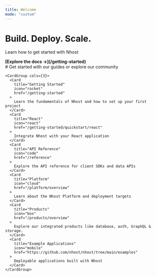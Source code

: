 ```yaml
---
title: Welcome
mode: "custom"
---
```


<div className="welcome-page">
  <div className="welcome-hero">
    <h1>Build. Deploy. Scale.</h1>
    <p>Learn how to get started with Nhost</p>
    <b>
      [Explore the docs →](/getting-started)
    </b>
  </div>

  <div className="welcome-get-started">
    # Get started with our guides or explore our community

    <CardGroup cols={3}>
      <Card
        title="Getting Started"
        icon="rocket"
        href="/getting-started"
      >
        Learn the fundamentals of Nhost and how to set up your first project
      </Card>
      <Card
        title="React"
        icon="react"
        href="/getting-started/quickstart/react"
      >
        Integrate Nhost with your React application
      </Card>
      <Card
        title="API Reference"
        icon="code"
        href="/reference"
      >
        Explore the API reference for client SDKs and data APIs
      </Card>
      <Card
        title="Platform"
        icon="cloud"
        href="/platform/overview"
      >
        Learn about the Nhost Platform and deployment targets
      </Card>
      <Card
        title="Products"
        icon="box"
        href="/products/overview"
      >
        Explore our integrated products like database, auth, GraphQL & storage.
      </Card>
      <Card
        title="Example Applications"
        icon="mobile"
        href="https://github.com/nhost/nhost/tree/main/examples"
      >
        Deployable applications built with Nhost
      </Card>
    </CardGroup>

  </div>
</div>

